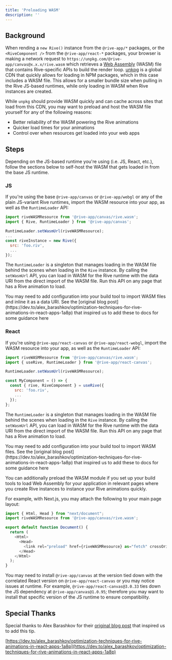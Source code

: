 ```yaml
---
title: 'Preloading WASM'
description: ''
---
```


## Background

When rending a `new Rive()` instance from the `@rive-app/*` packages, or the `<RiveComponent />` from the `@rive-app/react-*` packages, your browser is making a network request to `https://unpkg.com/@rive-app/canvas@x.x.x/rive.wasm` which retrieves a [Web Assembly](https://developer.mozilla.org/en-US/docs/WebAssembly) (WASM) file that contains Rive-specific APIs to build the render loop. [unkpg](https://unpkg.com/) is a global CDN that quickly allows for loading in NPM packages, which in this case includes a WASM file. This allows for a smaller bundle size when pulling in the Rive JS-based runtimes, while only loading in WASM when Rive instances are created. 

While `unpkg` should provide WASM quickly and can cache across sites that load from this CDN, you may want to preload and host the WASM file yourself for any of the following reasons:

- Better reliability of the WASM powering the Rive animations
- Quicker load times for your animations
- Control over when resources get loaded into your web apps

## Steps

Depending on the JS-based runtime you're using (i.e. JS, React, etc.), follow the sections below to self-host the WASM that gets loaded in from the base JS runtime.

### JS

If you're using the base `@rive-app/canvas` or `@rive-app/webgl` or any of the plain JS-variant Rive runtimes, import the WASM resource into your app, as well as the `RuntimeLoader` API:

```javascript
import riveWASMResource from '@rive-app/canvas/rive.wasm';
import { Rive, RuntimeLoader } from '@rive-app/canvas';

RuntimeLoader.setWasmUrl(riveWASMResource);
...
const riveInstance = new Rive({
  src: 'foo.riv',
  ...
});
```

The `RuntimeLoader` is a singleton that manages loading in the WASM file behind the scenes when loading in the `Rive` instance. By calling the `setWasmUrl` API, you can load in WASM for the Rive runtime with the data URI from the direct import of the WASM file. Run this API on any page that has a Rive animation to load.

<Note>
 You may need to add configuration into your build tool to import WASM files and inline it as a data URI. See the [original blog post](https://dev.to/alex_barashkov/optimization-techniques-for-rive-animations-in-react-apps-1a8p) that inspired us to add these to docs for some guidance here
</Note>

### React

If you're using `@rive-app/react-canvas` or `@rive-app/react-webgl`, import the WASM resource into your app, as well as the `RuntimeLoader` API:

```javascript
import riveWASMResource from '@rive-app/canvas/rive.wasm';
import { useRive, RuntimeLoader } from '@rive-app/react-canvas';

RuntimeLoader.setWasmUrl(riveWASMResource);

const MyComponent = () => {
  const { rive, RiveComponent } = useRive({
    src: 'foo.riv',
    ...
  });
};
```

The `RuntimeLoader` is a singleton that manages loading in the WASM file behind the scenes when loading in the `Rive` instance. By calling the `setWasmUrl` API, you can load in WASM for the Rive runtime with the data URI from the direct import of the WASM file. Run this API on any page that has a Rive animation to load.

<Note>
 You may need to add configuration into your build tool to import WASM files. See the [original blog post](https://dev.to/alex_barashkov/optimization-techniques-for-rive-animations-in-react-apps-1a8p) that inspired us to add these to docs for some guidance here
</Note>

You can additionally preload the WASM module if you set up your build tools to load Web Assembly for your application in relevant pages where you create Rive instances to instance your Rive animations quickly.

For example, with Next.js, you may attach the following to your main page layout:

```javascript
import { Html, Head } from "next/document";
import riveWASMResource from '@rive-app/canvas/rive.wasm';

export default function Document() {
  return (
    <Html>
      <Head>
        <link rel="preload" href={riveWASMResource} as="fetch" crossOrigin="anonymous" />
      </Head>
    </Html>
  );
}
```

You may need to install `@rive-app/canvas` at the version tied down with the correlated React version on `@rive-app/react-canvas` or you may notice issues at runtime. For example, `@rive-app/react-canvas@3.0.33` ties down the JS dependency at `@rive-app/canvas@1.0.95`; therefore you may want to install that specific version of the JS runtime to ensure compatibility.

## Special Thanks

Special thanks to Alex Barashkov for their [original blog post](https://dev.to/alex_barashkov/optimization-techniques-for-rive-animations-in-react-apps-1a8p) that inspired us to add this tip.

[https://dev.to/alex_barashkov/optimization-techniques-for-rive-animations-in-react-apps-1a8p](https://dev.to/alex_barashkov/optimization-techniques-for-rive-animations-in-react-apps-1a8p)

